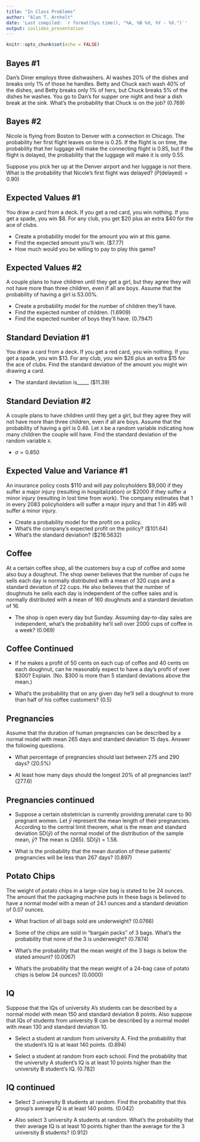 ```yaml
---
title: "In Class Problems"
author: "Alan T. Arnholt"
date: 'Last compiled: `r format(Sys.time(), "%A, %B %d, %Y - %X.")`'
output: ioslides_presentation
---
```


```r
knitr::opts_chunk$set(echo = FALSE)
```

## Bayes #1

Dan's Diner employs three dishwashers. Al washes 20% of the dishes and breaks only 1% of those he handles. Betty and Chuck each wash 40% of the dishes, and Betty breaks only 1% of hers, but Chuck breaks 5% of the dishes he washes. You go to Dan's for supper one night and hear a dish break at the sink. What's the probability that Chuck is on the job? (0.769)

## Bayes #2

Nicole is flying from Boston to Denver with a connection in Chicago. The probability her first flight leaves on time is 0.25. If the flight is on time, the probability that her luggage will make the connecting flight is 0.85, but if the flight is delayed, the probability that the luggage will make it is only 0.55.

Suppose you pick her up at the Denver airport and her luggage is not there. What is the probability that Nicole's first flight was delayed? ($P(\text{delayed}) = 0.90$) 

## Expected Values #1

You draw a card from a deck. If you get a red card, you win nothing. If you get a spade, you win $8. For any club, you get $20 plus an extra $40 for the ace of clubs.

* Create a probability model for the amount you win at this game.
* Find the expected amount you'll win. ($7.77)
* How much would you be willing to pay to play this game?

## Expected Values #2

A couple plans to have children until they get a girl, but they agree they will not have more than three children, even if all are boys. Assume that the probability of having a girl is 53.00%.

* Create a probability model for the number of children they'll have.
* Find the expected number of children. (1.6909)
* Find the expected number of boys they'll have. (0.7947)

## Standard Deviation #1

You draw a card from a deck. If you get a red card, you win nothing. If you get a spade, you win $13. For any club, you win $26 plus an extra $15 for the ace of clubs. Find the standard deviation of the amount you might win drawing a card.

* The standard deviation is_____ ($11.39)

## Standard Deviation #2

A couple plans to have children until they get a girl, but they agree they will not have more than three children, even if all are boys. Assume that the probability of having a girl is 0.46. Let `X` be a random variable indicating how many children the couple will have. Find the standard deviation of the random variable `X`.

* $\sigma = 0.850$

## Expected Value and Variance #1

An insurance policy costs $110 and will pay policyholders $9,000 if they suffer a major injury (resulting in hospitalization) or $2000 if they suffer a minor injury (resulting in lost time from work). The company estimates that 1 in every 2083 policyholders will suffer a major injury and that 1 in 495 will suffer a minor injury.

* Create a probability model for the profit on a policy.
* What's the company's expected profit on the policy? ($101.64)
* What's the standard deviation? ($216.5632)

## Coffee

At a certain coffee shop, all the customers buy a cup of coffee and some also buy a doughnut. The shop owner believes that the number of cups he sells each day is normally distributed with a mean of 320 cups and a standard deviation of 22 cups. He also believes that the number of doughnuts he sells each day is independent of the coffee sales and is normally distributed with a mean of 160 doughnuts and a standard deviation of 16. 

* The shop is open every day but Sunday. Assuming day-to-day sales are independent, what's the probability he'll sell over 2000 cups of coffee in a week? (0.069)

## Coffee Continued

* If he makes a profit of 50 cents on each cup of coffee and 40 cents on each doughnut, can he reasonably expect to have a day's profit of over $300? Explain. (No. $300 is more than 5 standard deviations above the mean.)

* What's the probability that on any given day he'll sell a doughnut to more than half of his coffee customers? (0.5)

## Pregnancies

Assume that the duration of human pregnancies can be described by a normal model with mean 265 days and standard deviation 15 days. Answer the following questions.

* What percentage of pregnancies should last between 275 and 290 days? (20.5%)

* At least how many days should the longest 20% of all pregnancies last? (277.6)

## Pregnancies continued

* Suppose a certain obstetrician is currently providing prenatal care to 90 pregnant women. Let $\bar{y}$ represent the mean length of their pregnancies. According to the central limit theorem, what is the mean and standard deviation SD($\bar{y}$) of the normal model of the distribution of the sample mean, $\bar{y}$?
The mean is (265).  SD($\bar{y}$) = 1.58. 

* What is the probability that the mean duration of these patients' pregnancies will be less than 267 days? (0.897)

## Potato Chips

The weight of potato chips in a large-size bag is stated to be 24 ounces. The amount that the packaging machine puts in these bags is believed to have a normal model with a mean of 24.1 ounces and a standard deviation of 0.07 ounces.

* What fraction of all bags sold are underweight? (0.0766)

* Some of the chips are sold in "bargain packs" of 3 bags. What's the probability that none of the 3 is underweight? (0.7874)

* What's the probability that the mean weight of the 3 bags is below the stated amount? (0.0067)

* What's the probability that the mean weight of a 24-bag case of potato chips is below 24 ounces? (0.0000)

## IQ

Suppose that the IQs of university A's students can be described by a normal model with mean 150 and standard deviation 8 points. Also suppose that IQs of students from university B can be described by a normal model with mean 130 and standard deviation 10.

* Select a student at random from university A. Find the probability that the student's IQ is at least 140  points. (0.894)

* Select a student at random from each school. Find the probability that the university A student's IQ is at least 10 points higher than the university B student's IQ. (0.782)

## IQ continued

* Select 3 university B students at random. Find the probability that this group's average IQ is at least 140 points. (0.042)

* Also select 3 university A students at random. What's the probability that their average IQ is at least 10 points higher than the average for the 3 university B students? (0.912)
